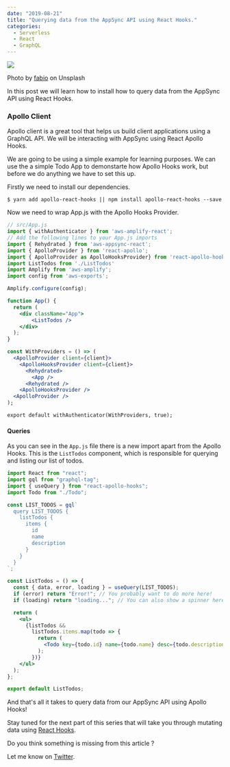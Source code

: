 ---
date: "2019-08-21"
title: "Querying data from the AppSync API using React Hooks."
categories:
  - Serverless
  - React
  - GraphQL
---

![](./fabio-unsplash.jpg)

Photo by [fabio](https://unsplash.com/@fabioha?utm_source=unsplash&utm_medium=referral&utm_content=creditCopyText) on Unsplash

In this post we will learn how to install how to query data from the AppSync API using React Hooks.

### Apollo Client

Apollo client is a great tool that helps us build client
applications using a GraphQL API. We will be interacting with AppSync using React Apollo Hooks.

We are going to be using a simple example for learning purposes.
We can use the a simple Todo App to demonstarte how Apollo Hooks work,
but before we do anything we have to set this up.

Firstly we need to install our dependencies.

```shell
$ yarn add apollo-react-hooks || npm install apollo-react-hooks --save
```

Now we need to wrap App.js with the Apollo Hooks Provider.

```jsx
// src/App.js
import { withAuthenticator } from 'aws-amplify-react';
// Add the following lines to your App.js imports
import { Rehydrated } from 'aws-appsync-react';
import { ApolloProvider } from 'react-apollo';
import { ApolloProvider as ApolloHooksProvider} from 'react-apollo-hooks';
import ListTodos from './ListTodos'
import Amplify from 'aws-amplify';
import config from 'aws-exports';

Amplify.configure(config);

function App() {
  return (
    <div className="App">
        <ListTodos />
    </div>
  );
}

const WithProviders = () => (
  <ApolloProvider client={client}>
    <ApolloHooksProvider client={client}>
      <Rehydrated>
        <App />
      <Rehydrated />
    <ApolloHooksProvider />
  <ApolloProvider />
);

export default withAuthenticator(WithProviders, true);

```

#### Queries

As you can see in the `App.js` file there is a new import apart from the Apollo Hooks.
This is the `ListTodos` component, which is responsible
for querying and listing our list of todos.

```jsx
import React from "react";
import gql from "graphql-tag";
import { useQuery } from "react-apollo-hooks";
import Todo from "./Todo";

const LIST_TODOS = gql`
  query LIST_TODOS {
    listTodos {
      items {
        id
        name
        description
      }
    }
  }
`;

const ListTodos = () => {
  const { data, error, loading } = useQuery(LIST_TODOS);
  if (error) return "Error!"; // You probably want to do more here!
  if (loading) return "loading..."; // You can also show a spinner here.

  return (
    <ul>
      {listTodos &&
        listTodos.items.map(todo => {
          return (
            <Todo key={todo.id} name={todo.name} desc={todo.description} />
          );
        })}
    </ul>
  );
};

export default ListTodos;
```

And that's all it takes to query data from our AppSync API using Apollo Hooks!

Stay tuned for the next part of this series that will take you through mutating data using [React Hooks](https://reactjs.org/docs/hooks-intro.html).

Do you think something is missing from this article ?

Let me know on [Twitter](https://twitter.com/SpyrouYannis).
